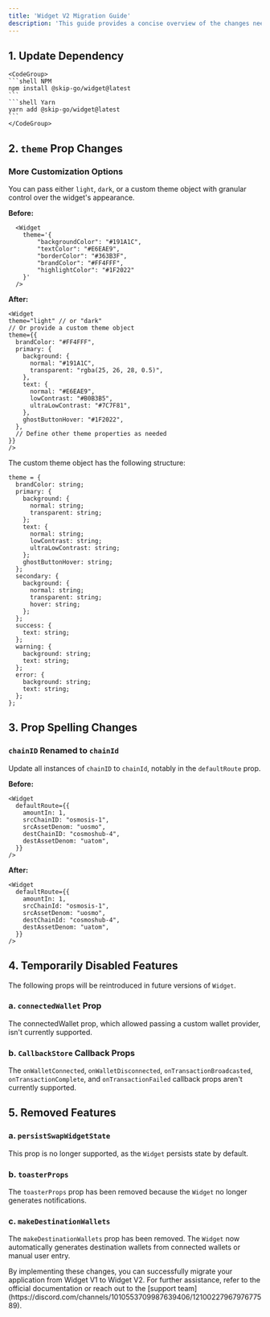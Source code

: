 ```yaml
---
title: 'Widget V2 Migration Guide'
description: 'This guide provides a concise overview of the changes needed to migrate your existing Widget V1 implementation to Widget V2.'
---
```


## 1. Update Dependency
    <CodeGroup>
    ```shell NPM
    npm install @skip-go/widget@latest
    ```
    ```shell Yarn
    yarn add @skip-go/widget@latest
    ```
    </CodeGroup>

## 2. `theme` Prop Changes

### More Customization Options
 You can pass either `light`, `dark`, or a custom theme object with granular 
control over the widget's appearance.

**Before:**
```tsx
  <Widget
    theme='{
        "backgroundColor": "#191A1C",
        "textColor": "#E6EAE9",
        "borderColor": "#363B3F",
        "brandColor": "#FF4FFF",
        "highlightColor": "#1F2022"
    }'
  />
```
**After:**
  ```tsx
  <Widget
  theme="light" // or "dark"
  // Or provide a custom theme object
  theme={{
    brandColor: "#FF4FFF",
    primary: {
      background: {
        normal: "#191A1C",
        transparent: "rgba(25, 26, 28, 0.5)",
      },
      text: {
        normal: "#E6EAE9",
        lowContrast: "#B0B3B5",
        ultraLowContrast: "#7C7F81",
      },
      ghostButtonHover: "#1F2022",
    },
    // Define other theme properties as needed
  }}
/>
  ```

  The custom theme object has the following structure: 

  ```tsx
  theme = {
    brandColor: string;
    primary: {
      background: {
        normal: string;
        transparent: string;
      };
      text: {
        normal: string;
        lowContrast: string;
        ultraLowContrast: string;
      };
      ghostButtonHover: string;
    };
    secondary: {
      background: {
        normal: string;
        transparent: string;
        hover: string;
      };
    };
    success: {
      text: string;
    };
    warning: {
      background: string;
      text: string;
    };
    error: {
      background: string;
      text: string;
    };
  };
```
## 3. Prop Spelling Changes

### `chainID` Renamed to `chainId`

Update all instances of `chainID` to `chainId`, notably in the `defaultRoute` prop.

**Before:** 
```tsx
<Widget
  defaultRoute={{
    amountIn: 1,
    srcChainID: "osmosis-1",
    srcAssetDenom: "uosmo",
    destChainID: "cosmoshub-4",
    destAssetDenom: "uatom",
  }}
/>
```

**After:**
```tsx
<Widget
  defaultRoute={{
    amountIn: 1,
    srcChainId: "osmosis-1",
    srcAssetDenom: "uosmo",
    destChainId: "cosmoshub-4",
    destAssetDenom: "uatom",
  }}
/>
```
## 4. Temporarily Disabled Features
The following props will be reintroduced in future versions of `Widget`.
### a. `connectedWallet` Prop
The connectedWallet prop, which allowed passing a custom wallet provider, isn't currently supported.
### b. `CallbackStore` Callback Props
The `onWalletConnected`, `onWalletDisconnected`, `onTransactionBroadcasted`, `onTransactionComplete`, and `onTransactionFailed` callback props aren't currently supported.

## 5. Removed Features
### a. `persistSwapWidgetState`
This prop is no longer supported, as the `Widget` persists state by default.
### b. `toasterProps`
The `toasterProps` prop has been removed because the `Widget` no longer generates notifications.
### c. `makeDestinationWallets`
The `makeDestinationWallets` prop has been removed. The `Widget` now automatically generates destination wallets from connected wallets or manual user entry.

<Info>
By implementing these changes, you can successfully migrate your application from Widget V1 to Widget V2. For further assistance, refer to the official documentation or reach out to the [support team](https://discord.com/channels/1010553709987639406/1210022796797677589).
</Info>



